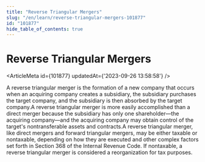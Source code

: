 ```yaml
---
title: "Reverse Triangular Mergers"
slug: "/en/learn/reverse-triangular-mergers-101877"
id: "101877"
hide_table_of_contents: true
---
```



# Reverse Triangular Mergers

<ArticleMeta id={101877} updatedAt={'2023-09-26 13:58:58'} />
<div className='border-solid border-b border-t-0 my-4 border-[var(--ifm-color-gray-300)]' />

A reverse triangular merger is the formation of a new company that occurs when an acquiring company creates a subsidiary, the subsidiary purchases the target company, and the subsidiary is then absorbed by the target company.A reverse triangular merger is more easily accomplished than a direct merger because the subsidiary has only one shareholder—the acquiring company—and the acquiring company may obtain control of the target's nontransferable assets and contracts.A reverse triangular merger, like direct mergers and forward triangular mergers, may be either taxable or nontaxable, depending on how they are executed and other complex factors set forth in Section 368 of the Internal Revenue Code. If nontaxable, a reverse triangular merger is considered a reorganization for tax purposes.
